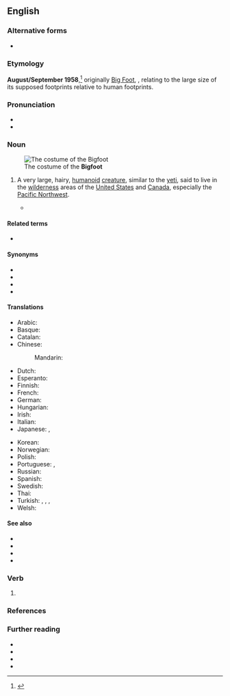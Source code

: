 {{also|bigfoot}}
==English==
{{wikipedia}}
{{commonscat}}

===Alternative forms===
* {{l|en|Big Foot}}

===Etymology===
'''August/September 1958''',<ref>{{R:Merriam-Webster Online}}</ref> originally [[Big Foot]], {{compound|en|big|foot}}, relating to the large size of its supposed footprints relative to human footprints.

===Pronunciation===
* {{IPA|en|/ˈbɪɡˌfʊt/}}
* {{audio|en|LL-Q1860 (eng)-Vealhurl-Bigfoot.wav|Audio (Southern England)}}

===Noun===
{{en-noun|Bigfoot|Bigfeet|s}}
[[File:Squatch2005small.jpg|thumb|The costume of the '''Bigfoot''']]

# {{lb|en|US|Canada|cryptozoology|folklore}} A very large, hairy, [[humanoid]] [[creature]], similar to the [[yeti]], said to live in the [[wilderness]] areas of the [[United States]] and [[Canada]], especially the [[Pacific Northwest]].
#* {{quote-journal
|en
|date=October 6, 1958
|author=Andrew Genzoli
|title=Huge Foot Prints Hold Mystery Of Friendly Bluff Creek Giant
|journal={{w|Humboldt Times}}
|archiveurl=https://web.archive.org/web/20100611030959/https://press.uchicago.edu/Images/Chicago/Buhs_fig12.jpeg
|archivedate=June 11, 2010
|issn=
|oclc=320776427
|page=
|text=This imprint was made either Wednesday night or early Thursday morning by "'''Big Foot'''".
|brackets=on}}
====Related terms====
* {{l|en|bigfootologist}}

====Synonyms====
* {{l|en|sasquatch|Sasquatch}}
* {{l|en|North American wood ape|North American Wood Ape}}
* {{l|en|Skunk Ape}}
* {{l|en|Swamp Ape}}

====Translations====
{{trans-top|unidentified yeti-like animal}}
* Arabic: {{t|ar|بيغ فوت|tr=byġ fwt}}
* Basque: {{t|eu|Oin Handi}}
* Catalan: {{t|ca|Peus grans|m}}
* Chinese:
*: Mandarin: {{t|cmn|大脚野人|tr=dàjiǎo yěrén|sc=Hani}}
* Dutch: {{t|nl|Bigfoot|m}}
* Esperanto: {{t|eo|saskvaĉo}}
* Finnish: {{t|fi|Isojalka}}
* French: {{t+|fr|Bigfoot}}
* German: {{t+|de|Bigfoot|m}}
* Hungarian: {{t|hu|Nagylábú}}
* Irish: {{t|ga|gruagach|m}}
* Italian: {{t|it|Bigfoot}}
* Japanese: {{t|ja|ビッグフット|tr=biggufutto}}, {{t|ja|ヒバゴン}}
{{trans-mid}}
* Korean: {{t|ko|빅풋}}
* Norwegian: {{t|no|Bigfoot}}
* Polish: {{t|pl|Wielka Stopa|f}}
* Portuguese: {{t|pt|Pé-Grande|m}} {{qualifier|as an individual creature}}, {{t|pt|pé-grande|m}} {{qualifier|as a species}}
* Russian: {{t+|ru|бигфу́т|m}}
* Spanish: {{t|es|Pie Grande|m}}
* Swedish: {{t|sv|Storfot|c}}
* Thai: {{t|th|บิ๊กฟุต|tr=bikfut}}
* Turkish: {{t|tr|Kocaayak}} {{qualifier|calque}}, {{t+|tr|yeti}}, {{t+|tr|karakoncolos}}, {{t|tr|germakoçi}} {{qualifier|literally 'mountainman' in laz language}}
* Welsh: {{t|cy|Troedfawr|m}}
{{trans-bottom}}

====See also====
* {{l|en|abominable snowman}}
* {{l|en|menk}}
* {{l|en|yeti}}
* {{l|en|yowie}}

===Verb===
{{en-verb}}

# {{alternative spelling of|en|bigfoot}}

===References===
<references/>

===Further reading===
* {{R:Collins English Dictionary}}
* {{R:Lexico|pos=pn}}
* {{R:OneLook}}
* {{R:TheFreeDictionary}}